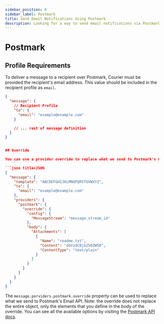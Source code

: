 ```yaml
---
sidebar_position: 8
sidebar_label: Postmark
title: Send Email Notifications Using Postmark
description: Looking for a way to send email notifications via Postmark? This step-by-step tutorial will show you how to integrate Postmark's API the easy way.
---
```


# Postmark

## Profile Requirements

To deliver a message to a recipient over Postmark, Courier must be provided the recipient's email address. This value should be included in the recipient profile as `email`.

````json title=JSON
{
  "message": {
    // Recipient Profile
    "to": {
      "email": "example@example.com"
    }

    // ... rest of message definition
  }
}


## Override

You can use a provider override to replace what we send to Postmark's Email API. For example, you can add [MessageStream](https://postmarkapp.com/support/article/1207-how-to-create-and-send-through-message-streams) and an attachment to your request:

```json title=JSON
{
  "message": {
    "template": "ABCDEFGHIJKLMNOPQRSTUVWXYZ",
    "to": {
      "email": "example@example.com"
    },
    "providers": {
      "postmark": {
        "override": {
          "config": {
            "MessageStream": "message_stream_id"
          },
          "body": {
            "Attachments": [
              {
                "Name": "readme.txt",
                "Content": "dGVzdCBjb250ZW50",
                "ContentType": "text/plain"
              }
            ]
          }
        }
      }
    }
  }
}
````

The `message.porviders.postmark.override` property can be used to replace what we send to Postmark's Email API. Note: the override does not replace the entire object, only the elements that you define in the body of the override. You can see all the available options by visiting the [Postmark API docs](https://postmarkapp.com/developer/api/email-api).
